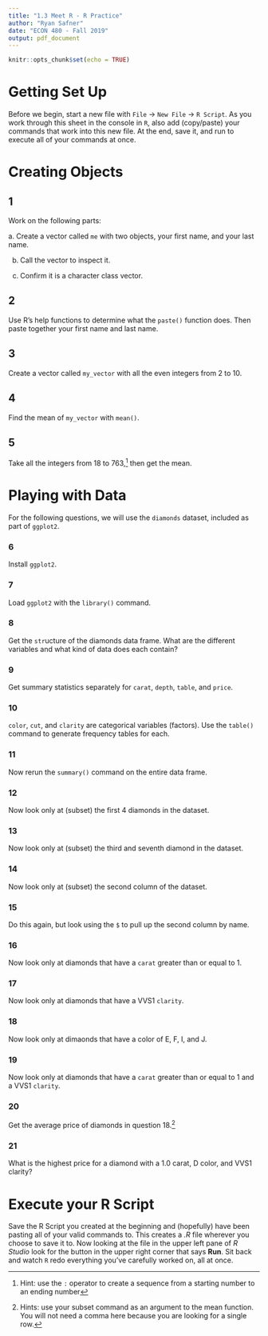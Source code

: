 ```yaml
---
title: "1.3 Meet R - R Practice"
author: "Ryan Safner"
date: "ECON 480 - Fall 2019"
output: pdf_document
---
```


```r
knitr::opts_chunk$set(echo = TRUE)
```

# Getting Set Up

Before we begin, start a new file with `File` $\rightarrow$ `New File` $\rightarrow$ `R Script`. As you work through this sheet in the console in `R`, also add (copy/paste) your commands that work into this new file. At the end, save it, and run to execute all of your commands at once.

# Creating Objects

## 1

Work on the following parts:

a. Create a vector called `me` with two objects, your first name, and your last name.

b. Call the vector to inspect it.

c. Confirm it is a character class vector.

## 2 

Use R's help functions to determine what the `paste()` function does. Then paste together your first name and last name.

## 3

Create a vector called `my_vector` with all the even integers from 2 to 10. 

## 4

Find the mean of `my_vector` with `mean()`.

## 5

Take all the integers from 18 to 763,^[Hint: use the `:` operator to create a sequence from a starting number to an ending number] then get the mean.

\clearpage

# Playing with Data

For the following questions, we will use the `diamonds` dataset, included as part of `ggplot2`.

### 6

Install `ggplot2`.

### 7

Load `ggplot2` with the `library()` command.

### 8

Get the `str`ucture of the diamonds data frame. What are the different variables and what kind of data does each contain?

### 9

Get summary statistics separately for `carat`, `depth`, `table`, and `price`.

### 10 

`color`, `cut`, and `clarity` are categorical variables (factors). Use the `table()` command to generate frequency tables for each.

### 11

Now rerun the `summary()` command on the entire data frame.

### 12

Now look only at (subset) the first 4 diamonds in the dataset.

### 13

Now look only at (subset) the third and seventh diamond in the dataset.

### 14

Now look only at (subset) the second column of the dataset.

### 15

Do this again, but look using the `$` to pull up the second column by name. 

### 16

Now look only at diamonds that have a `carat` greater than or equal to 1. 

### 17

Now look only at diamonds that have a VVS1 `clarity`.

### 18

Now look only at dimaonds that have a color of E, F, I, and J. 

### 19

Now look only at diamonds that have a `carat` greater than or equal to 1 and a VVS1 `clarity`. 

### 20

Get the average price of diamonds in question 18.^[Hints: use your subset command as an argument to the mean function. You will not need a comma here because you are looking for a single row.]

### 21

What is the highest price for a diamond with a 1.0 carat, D color, and VVS1 clarity? 

# Execute your R Script

Save the R Script you created at the beginning and (hopefully) have been pasting all of your valid commands to. This creates a *.R* file wherever you choose to save it to. Now looking at the file in the upper left pane of *R Studio* look for the button in the upper right corner that says **Run**. Sit back and watch `R` redo everything you've carefully worked on, all at once.